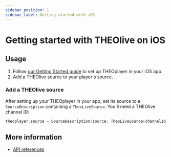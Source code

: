 ```yaml
---
sidebar_position: 1
sidebar_label: Getting started with iOS
---
```


# Getting started with THEOlive on iOS

## Usage

1. Follow [our Getting Started guide](/theoplayer/getting-started/sdks/ios/getting-started)
   to set up THEOplayer in your iOS app.
2. Add a THEOlive source to your player's source.

### Add a THEOlive source

After setting up your THEOplayer in your app, set its source to a `SourceDescription` containing a `TheoLiveSource`.
You'll need a THEOlive channel ID:

```swift
theoplayer.source = SourceDescription(source: TheoLiveSource(channelId: "3aa5qylwwk7gijsobayq09yee"))
```

## More information

- [API references](pathname:///theoplayer/v9/api-reference/ios/)
